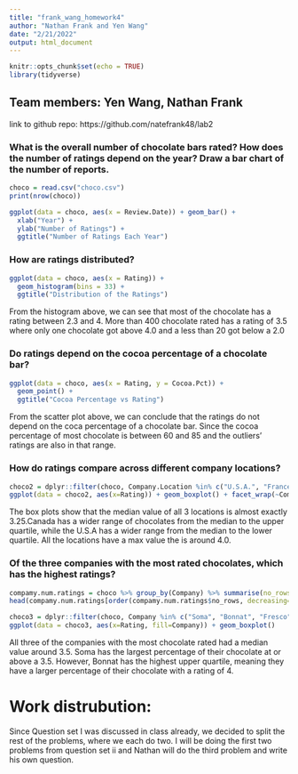 ```yaml
---
title: "frank_wang_homework4"
author: "Nathan Frank and Yen Wang"
date: "2/21/2022"
output: html_document
---
```


```r
knitr::opts_chunk$set(echo = TRUE)
library(tidyverse)
```

## Team members: Yen Wang, Nathan Frank

link to github repo: https://github.com/natefrank48/lab2

### What is the overall number of chocolate bars rated? How does the number of ratings depend on the year? Draw a bar chart of the number of reports.
```r
choco = read.csv("choco.csv")
print(nrow(choco))
```
```r
ggplot(data = choco, aes(x = Review.Date)) + geom_bar() + 
  xlab("Year") + 
  ylab("Number of Ratings") + 
  ggtitle("Number of Ratings Each Year")
```


### How are ratings distributed?
```r
ggplot(data = choco, aes(x = Rating)) + 
  geom_histogram(bins = 33) + 
  ggtitle("Distribution of the Ratings")
```

From the histogram above, we can see that most of the chocolate has a rating between 2.3 and 4. More than 400 chocolate rated has a rating of 3.5 where only one chocolate got above 4.0 and a less than 20 got below a 2.0

### Do ratings depend on the cocoa percentage of a chocolate bar?
```r
ggplot(data = choco, aes(x = Rating, y = Cocoa.Pct)) + 
  geom_point() + 
  ggtitle("Cocoa Percentage vs Rating")
```

From the scatter plot above, we can conclude that the ratings do not depend on the coca percentage of a chocolate bar. Since the cocoa percentage of most chocolate is between 60 and 85 and the outliers' ratings are also in that range. 

### How do ratings compare across different company locations?
```r
choco2 = dplyr::filter(choco, Company.Location %in% c("U.S.A.", "France", "Canada"))
ggplot(data = choco2, aes(x=Rating)) + geom_boxplot() + facet_wrap(~Company.Location)
```
The box plots show that the median value of all 3 locations is almost exactly 3.25.Canada has a wider range of chocolates from the median to the upper quartile, while the U.S.A has a wider range from the median to the lower quartile. All the locations have a max value the is around 4.0.

### Of the three companies with the most rated chocolates, which has the highest ratings?
```r
compamy.num.ratings = choco %>% group_by(Company) %>% summarise(no_rows = length(Company))
head(compamy.num.ratings[order(compamy.num.ratings$no_rows, decreasing=TRUE),])
```
```r
choco3 = dplyr::filter(choco, Company %in% c("Soma", "Bonnat", "Fresco"))
ggplot(data = choco3, aes(x=Rating, fill=Company)) + geom_boxplot()
```

All three of the companies with the most chocolate rated had a median value around 3.5. Soma has the largest percentage of their chocolate at or above a 3.5. However, Bonnat has the highest upper quartile, meaning they have a larger percentage of their chocolate with a rating of 4.

# Work distrubution:
Since Question set I was discussed in class already, we decided to split the rest of the problems, where we each do two. I will be doing the first two problems from question set ii and Nathan will do the third problem and write his own question.


